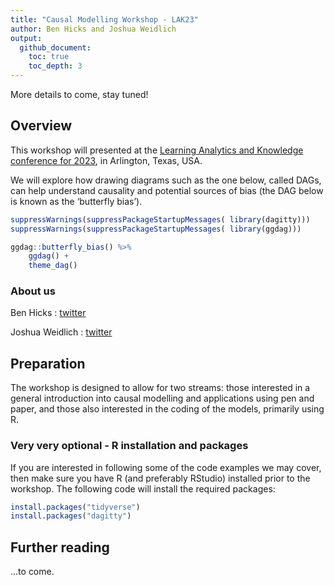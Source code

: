 ```yaml
---
title: "Causal Modelling Workshop - LAK23"
author: Ben Hicks and Joshua Weidlich
output:
  github_document:
    toc: true
    toc_depth: 3
---
```


More details to come, stay tuned! 

## Overview

This workshop will presented at the [Learning Analytics and Knowledge conference for 2023](https://www.solaresearch.org/events/lak/lak23/), in Arlington, Texas, USA.

We will explore how drawing diagrams such as the one below, called DAGs, can help understand causality and potential sources of bias (the DAG below is known as the 'butterfly bias').

``` r
suppressWarnings(suppressPackageStartupMessages( library(dagitty)))
suppressWarnings(suppressPackageStartupMessages( library(ggdag)))

ggdag::butterfly_bias() %>% 
    ggdag() +
    theme_dag()
```

### About us

Ben Hicks : [twitter](https://twitter.com/benimbenix) 

Joshua Weidlich : [twitter](@hassenrueb)

## Preparation

The workshop is designed to allow for two streams: those interested in a general introduction into causal modelling and applications using pen and paper, and those also interested in the coding of the models, primarily using R. 

### Very very optional - R installation and packages

If you are interested in following some of the code examples we may cover, then make sure you have R (and preferably RStudio) installed prior to the workshop. The following code will install the required packages:

``` r
install.packages("tidyverse")
install.packages("dagitty")
```

## Further reading

...to come.
